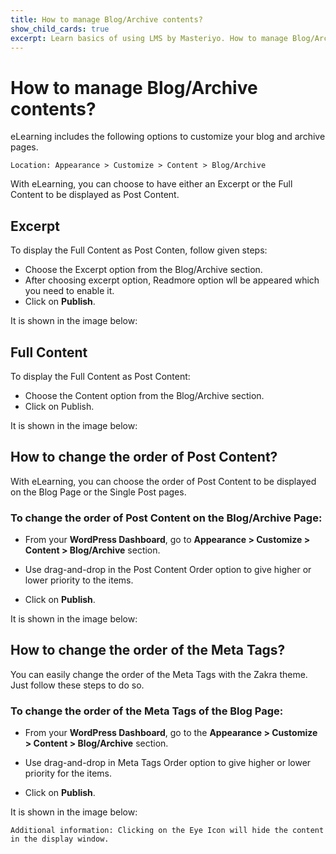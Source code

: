 ---
title: How to manage Blog/Archive contents?
show_child_cards: true
excerpt: Learn basics of using LMS by Masteriyo. How to manage Blog/Archive contents
---

# How to manage Blog/Archive contents?

eLearning includes the following options to customize your blog and archive pages.

    Location: Appearance > Customize > Content > Blog/Archive

With eLearning, you can choose to have either an Excerpt or the Full Content to be displayed as Post Content.

## Excerpt

To display the Full Content as Post Conten, follow given steps:

- Choose the Excerpt option from the Blog/Archive section.
- After choosing excerpt option, Readmore option wll be appeared which you need to enable it.
- Click on **Publish**.

It is shown in the image below:


## Full Content

To display the Full Content as Post Content:

- Choose the Content option from the Blog/Archive section.
- Click on Publish.

It is shown in the image below:


## How to change the order of Post Content?

With eLearning, you can choose the order of Post Content to be displayed on the Blog Page or the Single Post pages.

### To change the order of Post Content on the Blog/Archive Page:

- From your **WordPress Dashboard**, go to **Appearance > Customize > Content > Blog/Archive** section.

- Use drag-and-drop in the Post Content Order option to give higher or lower priority to the items.

- Click on **Publish**.

It is shown in the image below:


## How to change the order of the Meta Tags?

You can easily change the order of the Meta Tags with the Zakra theme. Just follow these steps to do so.

### To change the order of the Meta Tags of the Blog Page:

- From your **WordPress Dashboard**, go to the **Appearance > Customize > Content > Blog/Archive** section.

- Use drag-and-drop in Meta Tags Order option to give higher or lower priority for the items.

- Click on **Publish**.

It is shown in the image below:


    Additional information: Clicking on the Eye Icon will hide the content in the display window.










